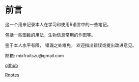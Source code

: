 # 前言 {.unnumbered}

这一个用来记录本人在学习和使用R语言中的一些笔记。

包括一些函数的用法，生物信息常用的作图等。

鉴于本人水平有限， 错漏之处难免， 欢迎指出错误或提出改进意见。

邮箱: mixfruitszu@gmail.com


[github](https://github.com/linzhengmix)


[Rnotes](https://github.com/linzhengmix/r_notes)